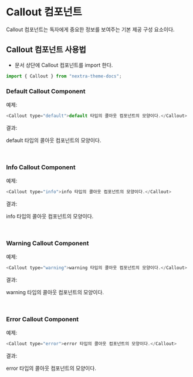 
# Callout 컴포넌트

Callout 컴포넌트는 독자에게 중요한 정보를 보여주는 기본 제공 구성 요소이다.

## Callout 컴포넌트 사용법

- 문서 상단에 Callout 컴포넌트를 import 한다.

```js
import { Callout } from "nextra-theme-docs";
```

### Default Callout Component

예제:

```js
<Callout type="default">default 타입의 콜아웃 컴포넌트의 모양이다.</Callout>
```

결과:

<Callout type="default">default 타입의 콜아웃 컴포넌트의 모양이다.</Callout>

<br />

### Info Callout Component

예제:

```js
<Callout type="info">info 타입의 콜아웃 컴포넌트의 모양이다.</Callout>
```

결과:

<Callout type="info">info 타입의 콜아웃 컴포넌트의 모양이다.</Callout>

<br />

### Warning Callout Component

예제:

```js
<Callout type="warning">warning 타입의 콜아웃 컴포넌트의 모양이다.</Callout>
```

결과:

<Callout type="warning">warning 타입의 콜아웃 컴포넌트의 모양이다.</Callout>

<br />

### Error Callout Component

예제:

```js
<Callout type="error">error 타입의 콜아웃 컴포넌트의 모양이다.</Callout>
```

결과:

<Callout type="error">error 타입의 콜아웃 컴포넌트의 모양이다.</Callout>
